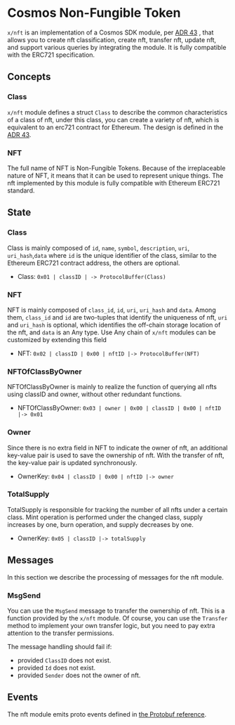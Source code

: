 # Cosmos Non-Fungible Token

`x/nft` is an implementation of a Cosmos SDK module, per
<a href="https://github.com/cosmos/cosmos-sdk/blob/main/docs/architecture/adr-043-nft-module.md" target="_blank" rel="noopener noreferrer" className="text-[#24D494] font-bold">ADR 43</a>
,
that allows you to create nft classification, create nft, transfer nft, update nft, and support
various queries by integrating the module. It is fully compatible with the ERC721 specification.

## Concepts

### Class

`x/nft` module defines a struct `Class` to describe the common characteristics of a class of nft,
under this class, you can create a variety of nft, which is equivalent to an erc721 contract for
Ethereum. The design is defined in the
<a href="https://github.com/cosmos/cosmos-sdk/blob/main/docs/architecture/adr-043-nft-module.md" target="_blank" rel="noopener noreferrer" className="text-[#24D494] font-bold">ADR 43</a>.

### NFT

The full name of NFT is Non-Fungible Tokens. Because of the irreplaceable nature of NFT, it means
that it can be used to represent unique things. The nft implemented by this module is fully
compatible with Ethereum ERC721 standard.

## State

### Class

Class is mainly composed of `id`, `name`, `symbol`, `description`, `uri`, `uri_hash`,`data` where
`id` is the unique identifier of the class, similar to the Ethereum ERC721 contract address, the
others are optional.

-   Class: `0x01 | classID | -> ProtocolBuffer(Class)`

### NFT

NFT is mainly composed of `class_id`, `id`, `uri`, `uri_hash` and `data`. Among them, `class_id` and
`id` are two-tuples that identify the uniqueness of nft, `uri` and `uri_hash` is optional, which
identifies the off-chain storage location of the nft, and `data` is an Any type. Use Any chain of
`x/nft` modules can be customized by extending this field

-   NFT: `0x02 | classID | 0x00 | nftID |-> ProtocolBuffer(NFT)`

### NFTOfClassByOwner

NFTOfClassByOwner is mainly to realize the function of querying all nfts using classID and owner,
without other redundant functions.

-   NFTOfClassByOwner: `0x03 | owner | 0x00 | classID | 0x00 | nftID |-> 0x01`

### Owner

Since there is no extra field in NFT to indicate the owner of nft, an additional key-value pair is
used to save the ownership of nft. With the transfer of nft, the key-value pair is updated
synchronously.

-   OwnerKey: `0x04 | classID | 0x00 | nftID |-> owner`

### TotalSupply

TotalSupply is responsible for tracking the number of all nfts under a certain class. Mint operation
is performed under the changed class, supply increases by one, burn operation, and supply decreases
by one.

-   OwnerKey: `0x05 | classID |-> totalSupply`

## Messages

In this section we describe the processing of messages for the nft module.

### MsgSend

You can use the `MsgSend` message to transfer the ownership of nft. This is a function provided by
the `x/nft` module. Of course, you can use the `Transfer` method to implement your own transfer
logic, but you need to pay extra attention to the transfer permissions.

The message handling should fail if:

-   provided `ClassID` does not exist.
-   provided `Id` does not exist.
-   provided `Sender` does not the owner of nft.

## Events

The nft module emits proto events defined in
<a className="text-[#24D494] font-bold" href="https://github.com/CoreumFoundation/coreum/blob/v4.1.2/proto/coreum/nft/v1beta1/event.proto" target="_blank">the Protobuf reference</a>.
